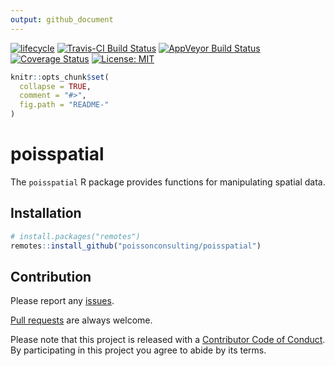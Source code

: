 ```yaml
---
output: github_document
---
```


<!-- README.md is generated from README.Rmd. Please edit that file -->

[![lifecycle](https://img.shields.io/badge/lifecycle-experimental-orange.svg)](https://www.tidyverse.org/lifecycle/#experimental)
[![Travis-CI Build Status](https://travis-ci.org/poissonconsulting/poisspatial.svg?branch=master)](https://travis-ci.org/poissonconsulting/poisspatial)
[![AppVeyor Build Status](https://ci.appveyor.com/api/projects/status/github/poissonconsulting/poisspatial?branch=master&svg=true)](https://ci.appveyor.com/project/poissonconsulting/poisspatial)
[![Coverage Status](https://img.shields.io/codecov/c/github/poissonconsulting/poisspatial/master.svg)](https://codecov.io/github/poissonconsulting/poisspatial?branch=master)
[![License: MIT](https://img.shields.io/badge/License-MIT-blue.svg)](https://opensource.org/licenses/MIT)

```r
knitr::opts_chunk$set(
  collapse = TRUE,
  comment = "#>",
  fig.path = "README-"
)
```

# poisspatial

The `poisspatial` R package provides functions for manipulating spatial data.

## Installation

```r
# install.packages("remotes")
remotes::install_github("poissonconsulting/poisspatial")
```

## Contribution

Please report any [issues](https://github.com/poissonconsulting/poisspatial/issues).

[Pull requests](https://github.com/poissonconsulting/poisspatial/pulls) are always welcome.

Please note that this project is released with a [Contributor Code of Conduct](CONDUCT.md). By participating in this project you agree to abide by its terms.
